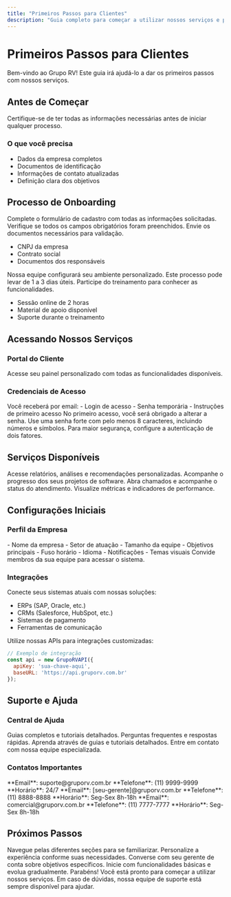 ```yaml
---
title: "Primeiros Passos para Clientes"
description: "Guia completo para começar a utilizar nossos serviços e produtos"
---
```


# Primeiros Passos para Clientes

<Info>
Bem-vindo ao Grupo RV! Este guia irá ajudá-lo a dar os primeiros passos com nossos serviços.
</Info>

## Antes de Começar

<Warning>
Certifique-se de ter todas as informações necessárias antes de iniciar qualquer processo.
</Warning>

### O que você precisa

- Dados da empresa completos
- Documentos de identificação
- Informações de contato atualizadas
- Definição clara dos objetivos

## Processo de Onboarding

<Steps>
<Step title="Cadastro Inicial">
  Complete o formulário de cadastro com todas as informações solicitadas.
  
  <Check>
  Verifique se todos os campos obrigatórios foram preenchidos.
  </Check>
</Step>

<Step title="Validação de Documentos">
  Envie os documentos necessários para validação.
  
  - CNPJ da empresa
  - Contrato social
  - Documentos dos responsáveis
</Step>

<Step title="Configuração do Ambiente">
  Nossa equipe configurará seu ambiente personalizado.
  
  <Note>
  Este processo pode levar de 1 a 3 dias úteis.
  </Note>
</Step>

<Step title="Treinamento Inicial">
  Participe do treinamento para conhecer as funcionalidades.
  
  - Sessão online de 2 horas
  - Material de apoio disponível
  - Suporte durante o treinamento
</Step>
</Steps>

## Acessando Nossos Serviços

### Portal do Cliente

<Card title="Acesso ao Portal" icon="globe" href="https://portal.gruporv.com.br">
  Acesse seu painel personalizado com todas as funcionalidades disponíveis.
</Card>

### Credenciais de Acesso

<Steps>
<Step title="Receba suas credenciais">
  Você receberá por email:
  - Login de acesso
  - Senha temporária
  - Instruções de primeiro acesso
</Step>

<Step title="Altere sua senha">
  No primeiro acesso, você será obrigado a alterar a senha.
  
  <Warning>
  Use uma senha forte com pelo menos 8 caracteres, incluindo números e símbolos.
  </Warning>
</Step>

<Step title="Configure autenticação de dois fatores">
  Para maior segurança, configure a autenticação de dois fatores.
</Step>
</Steps>

## Serviços Disponíveis

<CardGroup cols={2}>
<Card title="Consultoria" icon="lightbulb">
  Acesse relatórios, análises e recomendações personalizadas.
</Card>

<Card title="Desenvolvimento" icon="code">
  Acompanhe o progresso dos seus projetos de software.
</Card>

<Card title="Suporte" icon="headphones">
  Abra chamados e acompanhe o status do atendimento.
</Card>

<Card title="Relatórios" icon="chart-bar">
  Visualize métricas e indicadores de performance.
</Card>
</CardGroup>

## Configurações Iniciais

### Perfil da Empresa

<Steps>
<Step title="Complete as informações básicas">
  - Nome da empresa
  - Setor de atuação
  - Tamanho da equipe
  - Objetivos principais
</Step>

<Step title="Configure preferências">
  - Fuso horário
  - Idioma
  - Notificações
  - Temas visuais
</Step>

<Step title="Adicione usuários">
  Convide membros da sua equipe para acessar o sistema.
</Step>
</Steps>

### Integrações

<Tabs>
<Tab title="Sistemas Existentes">
  Conecte seus sistemas atuais com nossas soluções:
  
  - ERPs (SAP, Oracle, etc.)
  - CRMs (Salesforce, HubSpot, etc.)
  - Sistemas de pagamento
  - Ferramentas de comunicação
</Tab>

<Tab title="APIs">
  Utilize nossas APIs para integrações customizadas:
  
  ```javascript
  // Exemplo de integração
  const api = new GrupoRVAPI({
    apiKey: 'sua-chave-aqui',
    baseURL: 'https://api.gruporv.com.br'
  });
  ```
</Tab>
</Tabs>

## Suporte e Ajuda

### Central de Ajuda

<CardGroup cols={2}>
<Card title="Documentação" icon="book" href="/suporte/central-ajuda">
  Guias completos e tutoriais detalhados.
</Card>

<Card title="FAQ" icon="question-mark" href="/clientes/faq">
  Perguntas frequentes e respostas rápidas.
</Card>

<Card title="Tutoriais" icon="play" href="/suporte/central-ajuda">
  Aprenda através de guias e tutoriais detalhados.
</Card>

<Card title="Suporte Técnico" icon="wrench" href="/suporte/contato">
  Entre em contato com nossa equipe especializada.
</Card>
</CardGroup>

### Contatos Importantes

<AccordionGroup>
<Accordion title="Suporte Técnico">
  **Email**: suporte@gruporv.com.br  
  **Telefone**: (11) 9999-9999  
  **Horário**: 24/7
</Accordion>

<Accordion title="Gerente de Conta">
  **Email**: [seu-gerente]@gruporv.com.br  
  **Telefone**: (11) 8888-8888  
  **Horário**: Seg-Sex 8h-18h
</Accordion>

<Accordion title="Comercial">
  **Email**: comercial@gruporv.com.br  
  **Telefone**: (11) 7777-7777  
  **Horário**: Seg-Sex 8h-18h
</Accordion>
</AccordionGroup>

## Próximos Passos

<Steps>
<Step title="Explore a plataforma">
  Navegue pelas diferentes seções para se familiarizar.
</Step>

<Step title="Configure suas preferências">
  Personalize a experiência conforme suas necessidades.
</Step>

<Step title="Agende uma reunião">
  Converse com seu gerente de conta sobre objetivos específicos.
</Step>

<Step title="Comece a usar">
  Inicie com funcionalidades básicas e evolua gradualmente.
</Step>
</Steps>

<Check>
Parabéns! Você está pronto para começar a utilizar nossos serviços. Em caso de dúvidas, nossa equipe de suporte está sempre disponível para ajudar.
</Check>
